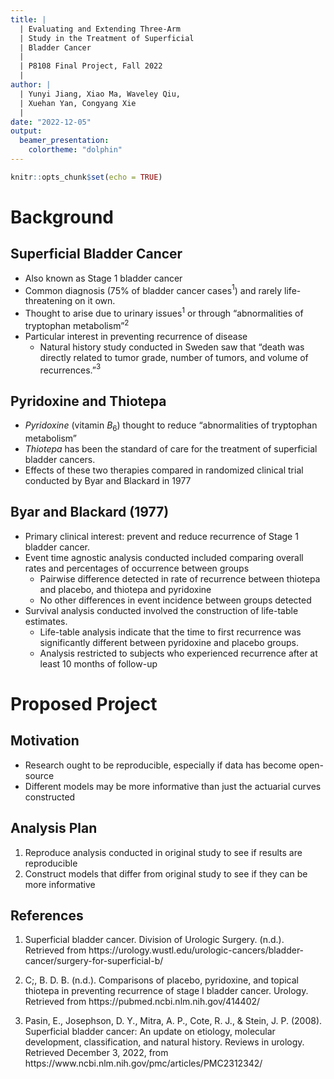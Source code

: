 ```yaml
---
title: |
  | Evaluating and Extending Three-Arm
  | Study in the Treatment of Superficial
  | Bladder Cancer
  |
  | P8108 Final Project, Fall 2022
  | 
author: |
  | Yunyi Jiang, Xiao Ma, Waveley Qiu, 
  | Xuehan Yan, Congyang Xie
  | 
date: "2022-12-05"
output:
  beamer_presentation:
    colortheme: "dolphin"
---
```


```r
knitr::opts_chunk$set(echo = TRUE)
```

# Background

## Superficial Bladder Cancer

- Also known as Stage 1 bladder cancer
- Common diagnosis (75% of bladder cancer cases$^1$) and rarely life-threatening on it own.
- Thought to arise due to urinary issues$^1$ or through "abnormalities of tryptophan metabolism"$^2$
- Particular interest in preventing recurrence of disease
  - Natural history study conducted in Sweden saw that "death was directly related to tumor grade, number of tumors, and volume of recurrences."$^3$

## Pyridoxine and Thiotepa
- _Pyridoxine_ (vitamin $B_6$) thought to reduce "abnormalities of tryptophan metabolism"
- _Thiotepa_ has been the standard of care for the treatment of superficial bladder cancers.
- Effects of these two therapies compared in randomized clinical trial conducted by Byar and Blackard in 1977

## Byar and Blackard (1977)
- Primary clinical interest: prevent and reduce recurrence of Stage 1 bladder cancer.
- Event time agnostic analysis conducted included comparing overall rates and percentages of occurrence between groups
  - Pairwise difference detected in rate of recurrence between thiotepa and placebo, and thiotepa and pyridoxine 
  - No other differences in event incidence between groups detected
- Survival analysis conducted involved the construction of life-table estimates.
  - Life-table analysis indicate that the time to first recurrence was significantly different between pyridoxine and placebo groups.
  - Analysis restricted to subjects who experienced recurrence after at least 10 months of follow-up

# Proposed Project

## Motivation
- Research ought to be reproducible, especially if data has become open-source
- Different models may be more informative than just the actuarial curves constructed

## Analysis Plan
1. Reproduce analysis conducted in original study to see if results are reproducible
2. Construct models that differ from original study to see if they can be more informative


## References

1. Superficial bladder cancer. Division of Urologic Surgery. (n.d.). Retrieved from https://urology.wustl.edu/urologic-cancers/bladder-cancer/surgery-for-superficial-b/

2. C;, B. D. B. (n.d.). Comparisons of placebo, pyridoxine, and topical thiotepa in preventing recurrence of stage I bladder cancer. Urology. Retrieved from https://pubmed.ncbi.nlm.nih.gov/414402/ 

3. Pasin, E., Josephson, D. Y., Mitra, A. P., Cote, R. J., &amp; Stein, J. P. (2008). Superficial bladder cancer: An update on etiology, molecular development, classification, and natural history. Reviews in urology. Retrieved December 3, 2022, from https://www.ncbi.nlm.nih.gov/pmc/articles/PMC2312342/ 







